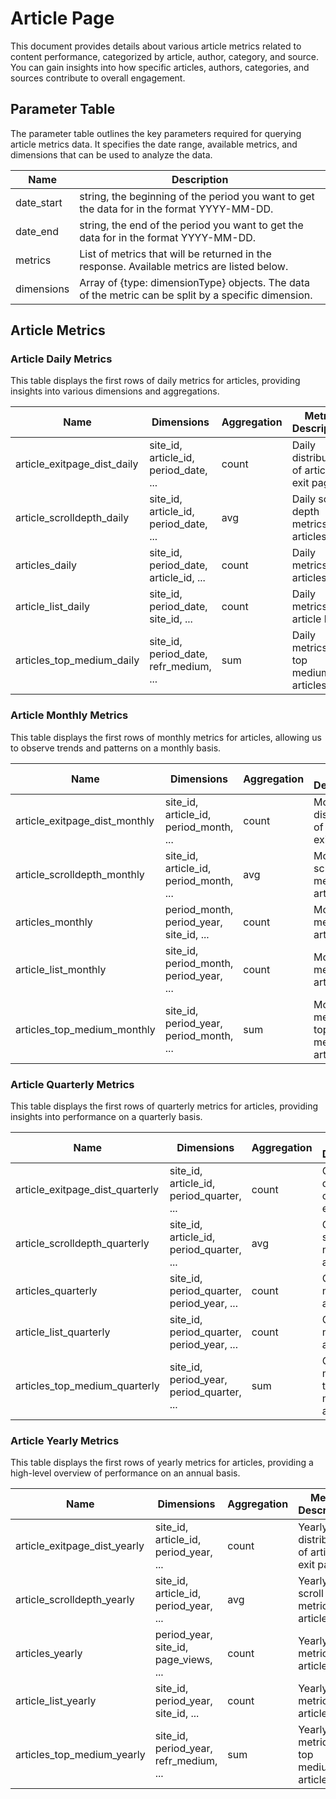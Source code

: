 # Article Page 

This document provides details about various article metrics related to content performance, categorized by article, author, category, and source. You can gain insights into how specific articles, authors, categories, and sources contribute to overall engagement.

## Parameter Table

The parameter table outlines the key parameters required for querying article metrics data. It specifies the date range, available metrics, and dimensions that can be used to analyze the data.

| Name         | Description                                                            |
|--------------|------------------------------------------------------------------------|
| date_start   | string, the beginning of the period you want to get the data for in the format YYYY-MM-DD. |
| date_end     | string, the end of the period you want to get the data for in the format YYYY-MM-DD. |
| metrics      | List of metrics that will be returned in the response. Available metrics are listed below. |
| dimensions   | Array of {type: dimensionType} objects. The data of the metric can be split by a specific dimension. |

## Article Metrics

### Article Daily Metrics

This table displays the first rows of daily metrics for articles, providing insights into various dimensions and aggregations.

| Name                              | Dimensions                                           | Aggregation | Metric Description                                          |
|-----------------------------------|------------------------------------------------------|-------------|-------------------------------------------------------------|
| article_exitpage_dist_daily       | site_id, article_id, period_date, ...               | count       | Daily distribution of article exit pages.                  |
| article_scrolldepth_daily         | site_id, article_id, period_date, ...               | avg         | Daily scroll depth metrics for articles.                   |
| articles_daily                    | site_id, period_date, article_id, ...               | count       | Daily metrics for articles.                                |
| article_list_daily                | site_id, period_date, site_id, ...                  | count       | Daily metrics for article lists.                           |
| articles_top_medium_daily         | site_id, period_date, refr_medium, ...              | sum         | Daily metrics for top mediums of articles.                 |

### Article Monthly Metrics

This table displays the first rows of monthly metrics for articles, allowing us to observe trends and patterns on a monthly basis.

| Name                              | Dimensions                                           | Aggregation | Metric Description                                          |
|-----------------------------------|------------------------------------------------------|-------------|-------------------------------------------------------------|
| article_exitpage_dist_monthly     | site_id, article_id, period_month, ...              | count       | Monthly distribution of article exit pages.                 |
| article_scrolldepth_monthly       | site_id, article_id, period_month, ...              | avg         | Monthly scroll depth metrics for articles.                  |
| articles_monthly                  | period_month, period_year, site_id, ...              | count       | Monthly metrics for articles.                              |
| article_list_monthly              | site_id, period_month, period_year, ...             | count       | Monthly metrics for article lists.                         |
| articles_top_medium_monthly       | site_id, period_year, period_month, ...             | sum         | Monthly metrics for top mediums of articles.               |

### Article Quarterly Metrics

This table displays the first rows of quarterly metrics for articles, providing insights into performance on a quarterly basis.

| Name                              | Dimensions                                           | Aggregation | Metric Description                                          |
|-----------------------------------|------------------------------------------------------|-------------|-------------------------------------------------------------|
| article_exitpage_dist_quarterly   | site_id, article_id, period_quarter, ...            | count       | Quarterly distribution of article exit pages.              |
| article_scrolldepth_quarterly     | site_id, article_id, period_quarter, ...            | avg         | Quarterly scroll depth metrics for articles.               |
| articles_quarterly                | site_id, period_quarter, period_year, ...            | count       | Quarterly metrics for articles.                            |
| article_list_quarterly            | site_id, period_quarter, period_year, ...            | count       | Quarterly metrics for article lists.                       |
| articles_top_medium_quarterly     | site_id, period_year, period_quarter, ...           | sum         | Quarterly metrics for top mediums of articles.             |

### Article Yearly Metrics

This table displays the first rows of yearly metrics for articles, providing a high-level overview of performance on an annual basis.

| Name                              | Dimensions                                           | Aggregation | Metric Description                                          |
|-----------------------------------|------------------------------------------------------|-------------|-------------------------------------------------------------|
| article_exitpage_dist_yearly      | site_id, article_id, period_year, ...               | count       | Yearly distribution of article exit pages.                 |
| article_scrolldepth_yearly        | site_id, article_id, period_year, ...               | avg         | Yearly scroll depth metrics for articles.                  |
| articles_yearly                   | period_year, site_id, page_views, ...               | count       | Yearly metrics for articles.                               |
| article_list_yearly               | site_id, period_year, site_id, ...                  | count       | Yearly metrics for article lists.                          |
| articles_top_medium_yearly        | site_id, period_year, refr_medium, ...              | sum         | Yearly metrics for top mediums of articles.                |
